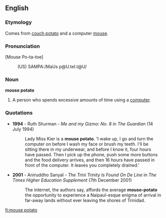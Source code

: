 ==English==

===Etymology===
Comes from [[couch potato]] and a computer [[mouse]].

===Pronunciation===
[Mouse Po-ta-toe]
:(US) SAMPA:/MaUs p@U.teI.t@U/

===Noun===

'''mouse potato'''

# A person who spends excessive amounts of time using a [[computer]].

===Quotations===
* '''1994''' - Ruth Shurman - ''Me and my Gizmo: No. 8'' in ''The Guardian'' (14 July 1994)
*:Lady Miss Kier is a '''mouse potato'''. 'I wake up, I go and turn the computer on before I wash my face or brush my teeth. I'll be sitting there in my underwear, and before I know it, four hours have passed. Then I pick up the phone, push some more buttons and the food delivery arrives, and then 16 hours have passed in front of the computer. It leaves you completely drained.'
* '''2001''' - Aniruddho Sanyal - ''The Trini Trinity Is Found On De Line'' in ''The Times Higher Education Supplement'' (7th December 2001)
*:The internet, the authors say, affords the average '''mouse-potato''' the opportunity to experience a Naipaul-esque enigma of arrival in far-away lands without ever leaving the shores of Trinidad.

[[fi:mouse potato]]